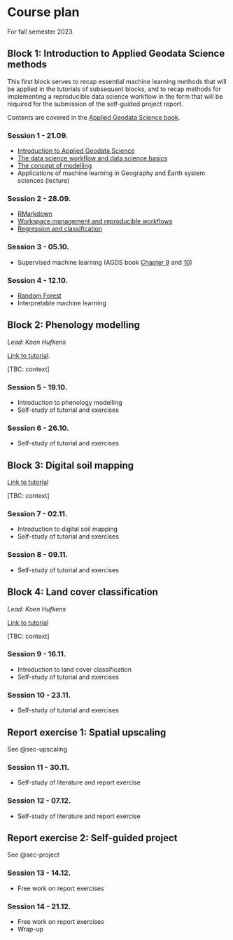 # Course plan {#sec-plan}

For fall semester 2023.

## Block 1: Introduction to Applied Geodata Science methods {.unnumbered}

This first block serves to recap essential machine learning methods that will be applied in the tutorials of subsequent blocks, and to recap methods for implementing a reproducible data science workflow in the form that will be required for the submission of the self-guided project report.

Contents are covered in the [Applied Geodata Science book](https://geco-bern.github.io/agds/).

### Session 1 - 21.09. {.unnumbered}

- [Introduction to Applied Geodata Science](https://geco-bern.github.io/agds/introduction.html#what-is-applied-geodata-science)
- [The data science workflow and data science basics](https://geco-bern.github.io/agds/introduction.html#the-data-science-workflow)
- [The concept of modelling](https://geco-bern.github.io/agds/introduction.html#a-new-modelling-paradigm)
- Applications of machine learning in Geography and Earth system sciences (lecture)

### Session 2 - 28.09. {.unnumbered}

- [RMarkdown](https://geco-bern.github.io/agds/gettingstarted.html#rmarkdown)
- [Workspace management and reproducible workflows](https://geco-bern.github.io/agds/gettingstarted.html#wspmgmt)
- [Regression and classification](https://geco-bern.github.io/agds/regressionclassification.html)

### Session 3 - 05.10. {.unnumbered}

- Supervised machine learning (AGDS book [Chapter 9](https://geco-bern.github.io/agds/supervisedmli.html) and [10](https://geco-bern.github.io/agds/supervisedmlii.html))

### Session 4 - 12.10. {.unnumbered}

- [Random Forest](https://geco-bern.github.io/agds/randomforest.html)
- Interpretable machine learning

## Block 2: Phenology modelling {.unnumbered}

*Lead: Koen Hufkens*

[Link to tutorial](https://geco-bern.github.io/handfull_of_pixels/phenology_modelling.html).

[TBC: context]

### Session 5 - 19.10. {.unnumbered}

- Introduction to phenology modelling
- Self-study of tutorial and exercises

### Session 6 - 26.10. {.unnumbered}

- Self-study of tutorial and exercises

## Block 3: Digital soil mapping {.unnumbered}

[Link to tutorial](https://padasch.github.io/digital_soil_mapping/)

[TBC: context]

### Session 7 - 02.11. {.unnumbered}

- Introduction to digital soil mapping
- Self-study of tutorial and exercises

### Session 8 - 09.11. {.unnumbered}

- Self-study of tutorial and exercises

## Block 4: Land cover classification {.unnumbered}

*Lead: Koen Hufkens*

[Link to tutorial](https://geco-bern.github.io/handfull_of_pixels/land_cover_classification.html)

[TBC: context]

### Session 9 - 16.11. {.unnumbered}

- Introduction to land cover classification
- Self-study of tutorial and exercises

### Session 10 - 23.11. {.unnumbered}

- Self-study of tutorial and exercises

## Report exercise 1: Spatial upscaling {.unnumbered}

See @sec-upscaling

### Session 11 - 30.11. {.unnumbered}

- Self-study of literature and report exercise

### Session 12 - 07.12. {.unnumbered}

- Self-study of literature and report exercise

## Report exercise 2: Self-guided project {.unnumbered}

See @sec-project

### Session 13 - 14.12. {.unnumbered}

- Free work on report exercises

### Session 14 - 21.12. {.unnumbered}

- Free work on report exercises
- Wrap-up


<!-- ```{r} -->
<!-- ``` -->

<!-- ### Basic expressions -->

<!-- An expression is a set of commands that returns a value. -->

<!-- Click `Run Code` to run the following R code. -->

<!-- Execute this simple calculation. -->

<!-- ```{r} -->
<!-- 50 * 2.2 -->
<!-- ``` -->

<!-- Show the first rows of a table. -->

<!-- ```{r} -->
<!-- head(mtcars) -->
<!-- ``` -->

<!-- ::: {.callout-note} -->
<!-- ### Exercise -->

<!-- Show the last rows of the `mtcars` table. -->

<!-- ```{r} -->
<!-- # Add you code here -->
<!-- ``` -->

<!-- Your result should look like the plot below -->
<!-- ::: -->

<!-- ::: {.callout-tip collapse="true"} -->
<!-- ### Expected Result -->

<!-- ```{r} -->
<!-- #| echo: false -->
<!-- tail(mtcars) -->
<!-- ``` -->
<!-- ::: -->
